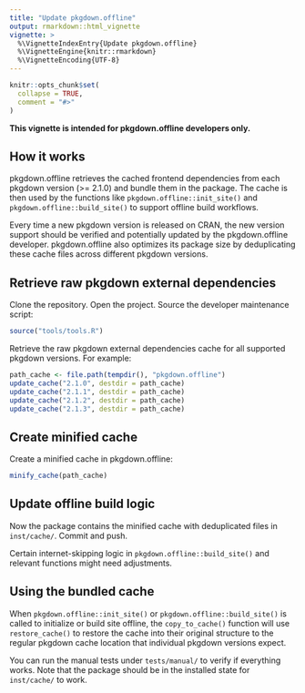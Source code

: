 ```yaml
---
title: "Update pkgdown.offline"
output: rmarkdown::html_vignette
vignette: >
  %\VignetteIndexEntry{Update pkgdown.offline}
  %\VignetteEngine{knitr::rmarkdown}
  %\VignetteEncoding{UTF-8}
---
```


```r
knitr::opts_chunk$set(
  collapse = TRUE,
  comment = "#>"
)
```

**This vignette is intended for pkgdown.offline developers only.**

## How it works

pkgdown.offline retrieves the cached frontend dependencies from each
pkgdown version (>= 2.1.0) and bundle them in the package. The cache is
then used by the functions like `pkgdown.offline::init_site()` and
`pkgdown.offline::build_site()` to support offline build workflows.

Every time a new pkgdown version is released on CRAN, the new version support
should be verified and potentially updated by the pkgdown.offline developer.
pkgdown.offline also optimizes its package size by deduplicating these cache
files across different pkgdown versions.

## Retrieve raw pkgdown external dependencies

Clone the repository. Open the project. Source the developer maintenance script:

```r
source("tools/tools.R")
```

Retrieve the raw pkgdown external dependencies cache for all supported
pkgdown versions. For example:

```r
path_cache <- file.path(tempdir(), "pkgdown.offline")
update_cache("2.1.0", destdir = path_cache)
update_cache("2.1.1", destdir = path_cache)
update_cache("2.1.2", destdir = path_cache)
update_cache("2.1.3", destdir = path_cache)
```

## Create minified cache

Create a minified cache in pkgdown.offline:

```r
minify_cache(path_cache)
```

## Update offline build logic

Now the package contains the minified cache with deduplicated files in
`inst/cache/`. Commit and push.

Certain internet-skipping logic in `pkgdown.offline::build_site()` and
relevant functions might need adjustments.

## Using the bundled cache

When `pkgdown.offline::init_site()` or `pkgdown.offline::build_site()`
is called to initialize or build site offline, the `copy_to_cache()` function
will use `restore_cache()` to restore the cache into their original structure
to the regular pkgdown cache location that individual pkgdown versions expect.

You can run the manual tests under `tests/manual/` to verify if everything works.
Note that the package should be in the installed state for `inst/cache/` to work.
